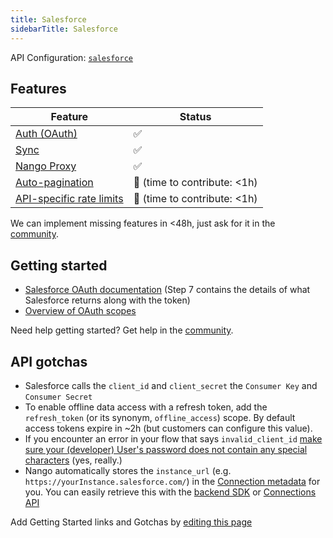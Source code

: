 ```yaml
---
title: Salesforce
sidebarTitle: Salesforce
---
```


API Configuration: [`salesforce`](https://nango.dev/providers.yaml)

## Features

| Feature                                                                          | Status                          |
| -------------------------------------------------------------------------------- | ------------------------------- |
| [Auth (OAuth)](/guides/oauth)                                                      | ✅                              |
| [Sync](/guides/sync)                                                              | ✅                              |
| [Nango Proxy](/guides/proxy)                          | ✅   |
| [Auto-pagination](/nango-sync/configuration#auto-pagination)                     | 🚫 (time to contribute: &lt;1h) |
| [API-specific rate limits](/nango-sync/configuration#rate-limits-retry-policies) | 🚫 (time to contribute: &lt;1h) |

<Tip>We can implement missing features in &lt;48h, just ask for it in the [community](https://nango.dev/slack).</Tip>
## Getting started

-   [Salesforce OAuth documentation](https://help.salesforce.com/s/articleView?id=sf.remoteaccess_authorization_code_credentials_flow.htm&type=5) (Step 7 contains the details of what Salesforce returns along with the token)
-   [Overview of OAuth scopes](https://help.salesforce.com/s/articleView?id=sf.connected_app_create_api_integration.htm&type=5)

<Tip>Need help getting started? Get help in the [community](https://nango.dev/slack).</Tip>

## API gotchas

-   Salesforce calls the `client_id` and `client_secret` the `Consumer Key` and `Consumer Secret`
-   To enable offline data access with a refresh token, add the `refresh_token` (or its synonym, `offline_access`) scope. By default access tokens expire in ~2h (but customers can configure this value).
-   If you encounter an error in your flow that says `invalid_client_id` [make sure your (developer) User's password does not contain any special characters](https://developer.salesforce.com/forums/?id=906F00000009ABLIA2) (yes, really.)
-   Nango automatically stores the `instance_url` (e.g. `https://yourInstance.salesforce.com/`) in the [Connection metadata](nango-auth/core-concepts.md#metadata) for you. You can easily retrieve this with the [backend SDK](nango-auth/node-sdk.md#connectionDetails) or [Connections API](nango-auth/connections-api.md#connectionDetails)

<Note>Add Getting Started links and Gotchas by [editing this page](https://github.com/nangohq/nango/tree/master/docs-v2/integrations/all/salesforce.mdx)</Note>
